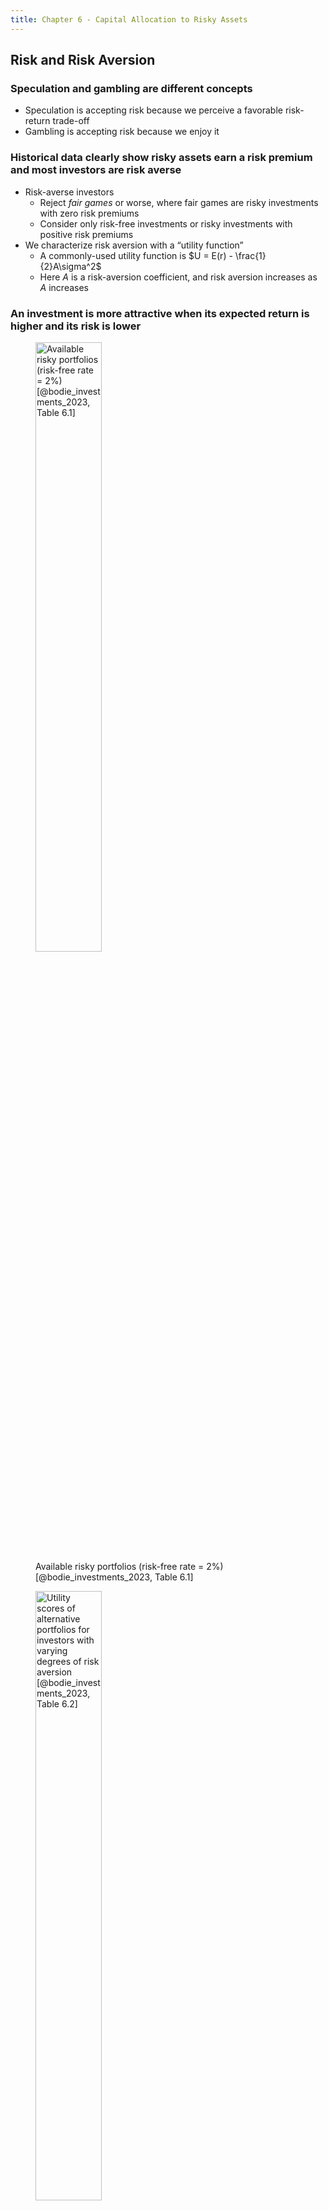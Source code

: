 ```yaml
---
title: Chapter 6 - Capital Allocation to Risky Assets
---
```


## Risk and Risk Aversion

### Speculation and gambling are different concepts

- Speculation is accepting risk because we perceive a favorable risk-return trade-off
- Gambling is accepting risk because we enjoy it

### Historical data clearly show risky assets earn a risk premium and most investors are risk averse

- Risk-averse investors 
	- Reject *fair games* or worse, where fair games are risky investments with zero risk premiums
	- Consider only risk-free investments or risky investments with positive risk premiums
- We characterize risk aversion with a "utility function"
	- A commonly-used utility function is $U = E(r) - \frac{1}{2}A\sigma^2$
	- Here $A$ is a risk-aversion coefficient, and risk aversion increases as $A$ increases

### An investment is more attractive when its expected return is higher and its risk is lower

![Available risky portfolios (risk-free rate = 2%) [@bodie_investments_2023, Table 6.1]](Figures/table_0601.png){height=50%}

![Utility scores of alternative portfolios for investors with varying degrees of risk aversion [@bodie_investments_2023, Table 6.2]](Figures/table_0602.png){height=50%}

### There are three investor types concerning risk

- Risk-averse investors ($A > 0$) consider risky portfolios only if they have a risk premium
- Risk-neutral investors ($A = 0$) ignore risk and consider only the expected return
- Risk-loving investors ($A < 0$) accept lower expected returns on risky portfolios with higher amounts of risk 

### The mean-variance (M-V) criterion helps us rank portfolios {.allowframebreaks}

The M-V criterion says that portfolio $A$ dominates $B$ if 
$$
E(r_A) \geq E(r_B)
$$
and
$$\sigma_A \leq \sigma_B$$
with at least one strict inequality

![The trade-off between risk and return of a potential investment portfolio, $P$ [@bodie_investments_2023, Figure 6.1]](Figures/bod12665_0601.png){height=50%}

### An *indifference curve* connects all portfolios with the same utility

<!-- TODO keep figures in sections/slides -->

![The indifference curve [@bodie_investments_2023, Figure 6.2]](Figures/bod12665_0602.png){height=50%}

<!-- ## Capital Allocation across Risky and Risk-Free Portfolios -->

<!-- ## The Risk-Free Asset -->

## Portfolios of One Risky Asset and a Risk-Free Asset

### The most basic asset allocation choice is between risk-free and risky assets

- We can control risk by changing the portfolio weights on risk-free and risky assets (i.e., $1-y$ and $y$)
- Only governments can issue default-free bonds
	- A security is risk-free with a guaranteed real return only if
		1. its price is inflation-indexed and
		1. its maturity equals the investor's holding period
	- Still, we view U.S. Treasury bills as "the" risk-free asset
	- Also, a broad range of money market instruments are effectively risk-free

### The capital allocation line (CAL) plots all available risk-return combinations {.allowframebreaks}

- Consider a portfolio of one risky asset and one risk-free asset
- Allocate $y$ to risky asset $P$ and $1-y$ to the risk-free asset $F$
- The return on our complete portfolio $C$ is:
$$
r_C = yr_P + (1-y)r_f
$$
- Therefore, the expected return on the complete portfolio $C$ is:
$$
E(r_C) = yE(r_p) + (1-y)r_f = r_f + y[E(r_P)-r_f]
$$
and its volatility is:
$$
\sigma_C = y\sigma_P
$$

![The investment opportunity set with a risk asset and risk-free asset in the expected return-standard deviation plane [@bodie_investments_2023, Figure 6.3]](Figures/bod12665_0603.png){height=50%}

### The slope of the CAL is the Sharpe ratio

- The slope $S$ of the CAL is:
$$
S = \frac{\text{rise}}{\text{run}} = \frac{E(r_P) - r_f}{\sigma_P - 0} = \frac{E(r_P) - r_f}{\sigma_P}
$$
- So we can write the CAL as:
$$
E(r_P) = r_f + S\sigma_C = r_f + \frac{E(r_P) - r_f}{\sigma_P}\sigma_C
$$

### We need to borrow to earn $E(r_C) > E(r_P)$ {.allowframebreaks}

- $E(r_C) > E(r_P)$ requires $y > 0$
- $y > 0$ requires $1-y < 0$
- $1-y < 0$ is a short position in $F$ (i.e., borrowing or using leverage)
- The CAL is straight if we borrow at $r_f$ (shown above)
- However, only the government borrows at $r_f$
- Instead, investors borrow at $r_f^B > r_f$, so the CAL has a kink at $y=1$ (shown below)

![The investment opportunity set with different borrowing and lending rates [@bodie_investments_2023, Figure 6.4]](Figures/bod12665_0604.png){height=50%}

## Risk Tolerance and Asset Allocation

### An investor chooses $y$ to maximize her utility {.allowframebreaks}

- Recall utility is $U = E(r_C) - \frac{1}{2}A\sigma_C^2$
- To maximize her utility, the investor solves the following maximization problem
$$
\max_y U =  E(r_C) - \frac{1}{2}A\sigma_C^2 = r_f + y[E(r_P) - r_f] - \frac{1}{2}Ay^2\sigma_P^2
$$
and finds
$$
y^* = \frac{E(r_P)- r_f}{A\sigma_P^2}
$$

![Utility as a function of allocation to the risky asset, $y$ [@bodie_investments_2023, Figure 6.5]](Figures/bod12665_0605.png){height=50%}

![Finding the optimal complete portfolio by using indifference curves [@bodie_investments_2023, Figure 6.7]](Figures/bod12665_0607.png){height=50%}

### Our analysis above assumes normality by treating standard deviation as the only measure of risk

- Our analysis above is standard
- Still, we might want also to consider
	- VaR and ES to estimate exposure to extreme losses
	- "Black swan" events (i.e., rare but high-impact events)

## Passive Strategies: The Capital Market Line

### The capital market line (CML) plots the opportunity set of *passive* strategies {.allowframebreaks}

- The CML is the CAL based on T-bills and a broad index of common stocks
- We typically use the value-weighted portfolio of all U.S. common stocks as this broad index
- Why are passive strategies reasonable?
	1. Active strategies require costly research to find and maintain the optimal portfolio, while passive strategies require very little research and trading
	1. Passive strategies free ride on the research and trading of active strategies, which keep most securities fairly priced

![Average annual return on stocks and 1-month T-bills; standard deviation and Sharpe ratio of stocks over time [@bodie_investments_2023, Table 6.7]](Figures/table_0607.png){height=50%}

### We can use these historical data to estimate $A$!

- Investors solve:
$$
y^* = \frac{E(r_M)- r_f}{A\sigma_M^2}
$$
so:
$$
A = \frac{E(r_M)-r_f}{y^*\sigma_M^2}
$$
- About 69.3% of household net worth is invested in risky assets, so:
$$
A = \frac{0.0887}{0.693 \times 0.2025^2} = 3.12
$$


### Summary from @bodie_investments_2023 {.appendix}

![](./Figures/summary_06.png){height=75%}

### Key equations from @bodie_investments_2023 {.appendix}

![](./Figures/key_eq_06.png){height=75%}
